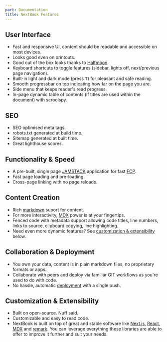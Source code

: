 ```yaml
---
part: Documentation
title: NextBook Features
---
```


## User Interface

- Fast and responsive UI, content should be readable and accessible on most devices.
- Looks good even on printouts.
- Good out of the box looks thanks to [Halfmoon](https://www.gethalfmoon.com/).
- Keyboard shortcuts to toggle features (sidebar, lights off, next/previous page navigation).
- Built-in light and dark mode (press <kbd>T</kbd>) for pleasant and safe reading.
- Smooth progressbar on top indicating how far on the page you are.
- Side menu that keeps reader's read progress.
- In-page dynamic table of contents (if titles are used within the document) with scroolspy.

## SEO

- SEO optimised meta tags.
- robots.txt generated at build time.
- Sitemap generated at built time.
- Great lighthouse scores.

## Functionality & Speed

- A pre-built, single page [JAMSTACK](https://jamstack.org/) application for fast [FCP](https://developer.mozilla.org/en-US/docs/Glossary/First_contentful_paint).
- Fast page loading and pre-loading.
- Cross-page linking with no page reloads.

## Content Creation

- Rich [markdown](https://www.markdownguide.org/) suport for content.
- For more interactivity, [MDX](https://mdxjs.com/) power is at your fingertips.
- Fenced code with metadata support allowing code titles, line numbers, links to source, clipboard copying, line highlighting.
- Need even more dynamic features? See [customization & extensibility](#customization--extensibility) below.

## Collaboration & Deployment

- You own your data, content is in plain markdown files, no proprietary formats or apps.
- Collaborate with peers and deploy via familiar GIT workflows as you're used to do with code.
- No hassle, automatic [deployment](https://vercel.com/new) with a single push.

## Customization & Extensibility

- Built on open-source. Nuff said.
- Customizable and easy to read code.
- NextBook is built on top of great and stable software like [Next.js](https://nextjs.org/), [React](https://reactjs.org/), [MDX](https://mdxjs.com/) and [remark](https://github.com/remarkjs/remark). You can leverage everything these libraries are able to offer to improve it further and suit your needs.
